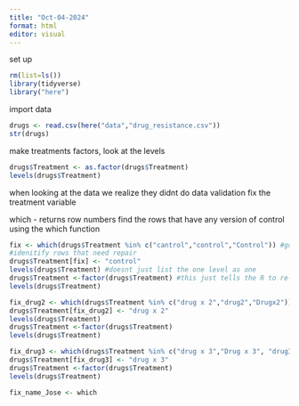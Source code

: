 ```yaml
---
title: "Oct-04-2024"
format: html
editor: visual
---
```

set up
```r
rm(list=ls())
library(tidyverse)
library("here")
```

import data
```r
drugs <- read.csv(here("data","drug_resistance.csv"))
str(drugs)
```

make treatments factors, look at the levels
```r
drugs$Treatment <- as.factor(drugs$Treatment)
levels(drugs$Treatment)
```
when looking at the data we realize they didnt do data validation 
fix the treatment variable 

which - returns row numbers 
find the rows that have any version of control using the which function
```r
fix <- which(drugs$Treatment %in% c("cantrol","control","Control")) #go looking the the treatment column and return the values that art included in the list of these options 
#idenitify rows that need repair
drugs$Treatment[fix] <- "control"
levels(drugs$Treatment) #doesnt just list the one level as one
drugs$Treatment <-factor(drugs$Treatment) #this just tells the R to re-list the levels of my factor now that they have changed
levels(drugs$Treatment)
```
```r
fix_drug2 <- which(drugs$Treatment %in% c("drug x 2","drug2","Drugx2"))
drugs$Treatment[fix_drug2] <- "drug x 2"
levels(drugs$Treatment) 
drugs$Treatment <-factor(drugs$Treatment)
levels(drugs$Treatment)
```

```r
fix_drug3 <- which(drugs$Treatment %in% c("drug x 3","Drug x 3", "drug3"))
drugs$Treatment[fix_drug3] <- "drug x 3"
drugs$Treatment <-factor(drugs$Treatment)
levels(drugs$Treatment)
```

```r
fix_name_Jose <- which
```

